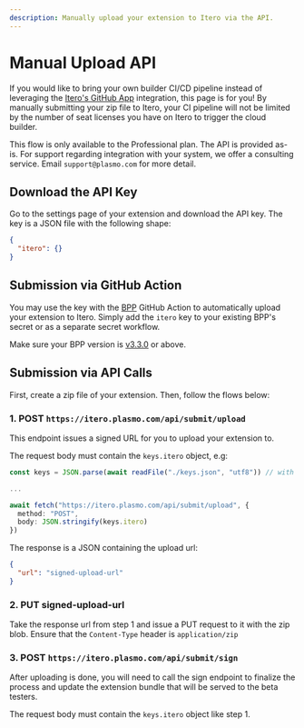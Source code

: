 ```yaml
---
description: Manually upload your extension to Itero via the API.
---
```



# Manual Upload API

If you would like to bring your own builder CI/CD pipeline instead of leveraging the [Itero's GitHub App](/itero/github) integration, this page is for you! By manually submitting your zip file to Itero, your CI pipeline will not be limited by the number of seat licenses you have on Itero to trigger the cloud builder.

<Callout emoji="🚨">

This flow is only available to the Professional plan. The API is provided as-is. For support regarding integration with your system, we offer a consulting service. Email `support@plasmo.com` for more detail.

</Callout>

## Download the API Key

Go to the settings page of your extension and download the API key. The key is a JSON file with the following shape:

```json
{
  "itero": {}
}
```

## Submission via GitHub Action

You may use the key with the [BPP](/framework/workflows/submit) GitHub Action to automatically upload your extension to Itero. Simply add the `itero` key to your existing BPP's secret or as a separate secret workflow.

Make sure your BPP version is [v3.3.0](https://github.com/PlasmoHQ/bpp/releases/tag/v3.3.0) or above.

## Submission via API Calls

First, create a zip file of your extension. Then, follow the flows below:

### 1. POST `https://itero.plasmo.com/api/submit/upload`

This endpoint issues a signed URL for you to upload your extension to.

The request body must contain the `keys.itero` object, e.g:

```ts
const keys = JSON.parse(await readFile("./keys.json", "utf8")) // with keys.json being the file you downloaded from the settings page

...

await fetch("https://itero.plasmo.com/api/submit/upload", {
  method: "POST",
  body: JSON.stringify(keys.itero)
})
```

The response is a JSON containing the upload url:

```json
{
  "url": "signed-upload-url"
}
```

### 2. PUT signed-upload-url

Take the response url from step 1 and issue a PUT request to it with the zip blob. Ensure that the `Content-Type` header is `application/zip`

### 3. POST `https://itero.plasmo.com/api/submit/sign`

After uploading is done, you will need to call the sign endpoint to finalize the process and update the extension bundle that will be served to the beta testers.

The request body must contain the `keys.itero` object like step 1.
